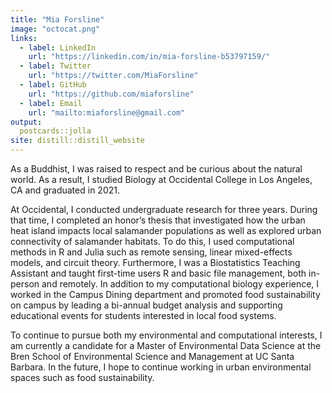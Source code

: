 ```yaml
---
title: "Mia Forsline"
image: "octocat.png"
links:
  - label: LinkedIn
    url: "https://linkedin.com/in/mia-forsline-b53797159/"
  - label: Twitter
    url: "https://twitter.com/MiaForsline"
  - label: GitHub
    url: "https://github.com/miaforsline"
  - label: Email
    url: "mailto:miaforsline@gmail.com"
output:
  postcards::jolla
site: distill::distill_website
---
```

 
As a Buddhist, I was raised to respect and be curious about the natural world. As a result, I studied Biology at Occidental College in Los Angeles, CA and graduated in 2021. 

At Occidental, I conducted undergraduate research for three years. During that time, I completed an honor’s thesis that investigated how the urban heat island impacts local salamander populations as well as explored urban connectivity of salamander habitats. To do this, I used computational methods in R and Julia such as remote sensing, linear mixed-effects models, and circuit theory. Furthermore, I was a Biostatistics Teaching Assistant and taught first-time users R and basic file management, both in-person and remotely. In addition to my computational biology experience, I worked in the Campus Dining department and promoted food sustainability on campus by leading a bi-annual budget analysis and supporting educational events for students interested in local food systems. 

To continue to pursue both my environmental and computational interests, I am currently a candidate for a Master of Environmental Data Science at the Bren School of Environmental Science and Management at UC Santa Barbara. In the future, I hope to continue working in urban environmental spaces such as food sustainability. 
